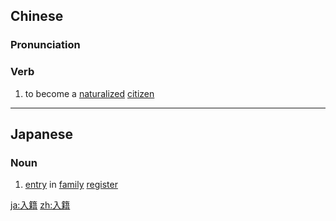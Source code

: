 ==Chinese==
{{zh-forms}}

===Pronunciation===
{{zh-pron
|m=rùjí
|c=jap6 zik6
|cat=v
}}

===Verb===
{{zh-verb}}

# to become a [[naturalized]] [[citizen]]

----

==Japanese==
{{ja-kanjitab|にゅう|せき|yomi=o}}

===Noun===
{{ja-noun|にゅうせき}}

# [[entry]] in [[family]] [[register]]

[[ja:入籍]]
[[zh:入籍]]